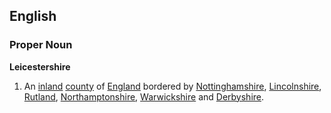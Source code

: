 ==English==
===Proper Noun===
'''Leicestershire'''
{{wikipedia}}
# An [[inland]] [[county]] of [[England]] bordered by [[Nottinghamshire]], [[Lincolnshire]], [[Rutland]], [[Northamptonshire]], [[Warwickshire]] and [[Derbyshire]].